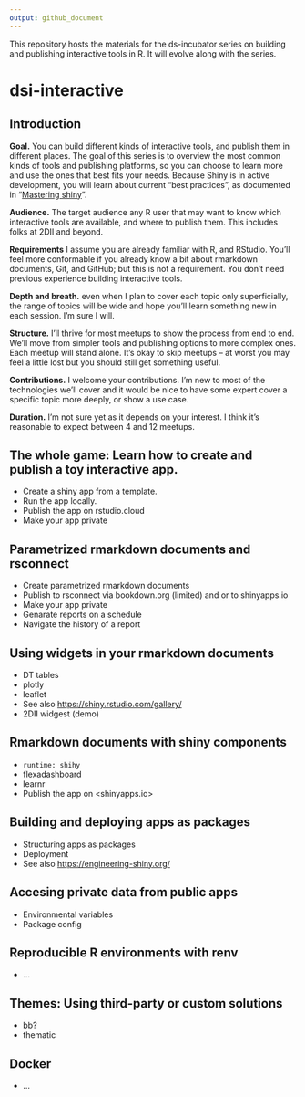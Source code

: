 ```yaml
---
output: github_document
---
```


This repository hosts the materials for the ds-incubator series on building and
publishing interactive tools in R. It will evolve along with the series.

# dsi-interactive

## Introduction

**Goal.** You can build different kinds of interactive tools, and publish them
in different places. The goal of this series is to overview the most common
kinds of tools and publishing platforms, so you can choose to learn more and use
the ones that best fits your needs. Because Shiny is in active development, you
will learn about current "best practices", as documented in "[Mastering
shiny](https://mastering-shiny.org/)".

**Audience.** The target audience any R user that may want to know which
interactive tools are available, and where to publish them. This includes folks
at 2DII and beyond. 

**Requirements** I assume you are already familiar with R, and RStudio. You'll
feel more conformable if you already know a bit about rmarkdown documents, Git,
and GitHub; but this is not a requirement. You don't need previous experience
building interactive tools.

**Depth and breath.** even when I plan to cover each topic only superficially,
the range of topics will be wide and hope you'll learn something new in each
session. I'm sure I will.

**Structure.** I'll thrive for most meetups to show the process from end to end.
We'll move from simpler tools and publishing options to more complex ones. Each
meetup will stand alone. It's okay to skip meetups -- at worst you may feel a
little lost but you should still get something useful.

**Contributions.** I welcome your contributions. I'm new to most of the technologies
we'll cover and it would be nice to have some expert cover a specific topic more
deeply, or show a use case.

**Duration.** I'm not sure yet as it depends on your interest. I think it's 
reasonable to expect between 4 and 12 meetups.

## The whole game: Learn how to create and publish a toy interactive app.

- Create a shiny app from a template.
- Run the app locally.
- Publish the app on rstudio.cloud
- Make your app private

## Parametrized rmarkdown documents and rsconnect

- Create parametrized rmarkdown documents
- Publish to rsconnect via bookdown.org (limited) and or to shinyapps.io
- Make your app private
- Genarate reports on a schedule
- Navigate the history of a report


## Using widgets in your rmarkdown documents

- DT tables
- plotly
- leaflet
- See also <https://shiny.rstudio.com/gallery/>
- 2DII widgest (demo)

## Rmarkdown documents with shiny components

- `runtime: shihy`
- flexadashboard
- learnr
- Publish the app on <shinyapps.io>

## Building and deploying apps as packages

- Structuring apps as packages
- Deployment
- See also <https://engineering-shiny.org/>

## Accesing private data from public apps

- Environmental variables
- Package config

## Reproducible R environments with renv

- ...

## Themes: Using third-party or custom solutions

- bb?
- thematic

## Docker

- ...
